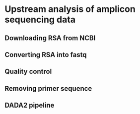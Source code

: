 # Upstream analysis of amplicon sequencing data

## Downloading RSA from NCBI

## Converting RSA into fastq

## Quality control

## Removing primer sequence

## DADA2 pipeline
